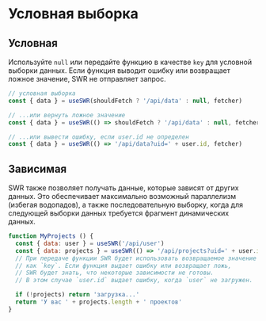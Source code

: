 # Условная выборка

## Условная

Используйте `null` или передайте функцию в качестве `key` для условной выборки данных. Если функция выводит ошибку или возвращает ложное значение, SWR не отправляет запрос.

```js
// условная выборка
const { data } = useSWR(shouldFetch ? '/api/data' : null, fetcher)

// ...или вернуть ложное значение
const { data } = useSWR(() => shouldFetch ? '/api/data' : null, fetcher)

// ...или вывести ошибку, если user.id не определен
const { data } = useSWR(() => '/api/data?uid=' + user.id, fetcher)
```

## Зависимая

SWR также позволяет получать данные, которые зависят от других данных. Это обеспечивает максимально возможный параллелизм (избегая водопадов), а также последовательную выборку, когда для следующей выборки данных требуется фрагмент динамических данных.

```js
function MyProjects () {
  const { data: user } = useSWR('/api/user')
  const { data: projects } = useSWR(() => '/api/projects?uid=' + user.id)
  // При передаче функции SWR будет использовать возвращаемое значение
  // как `key`. Если функция выдает ошибку или возвращает ложь,
  // SWR будет знать, что некоторые зависимости не готовы.
  // В этом случае `user.id` выдает ошибку, когда `user` не загружен.

  if (!projects) return 'загрузка...'
  return 'У вас ' + projects.length + ' проектов'
}
```
